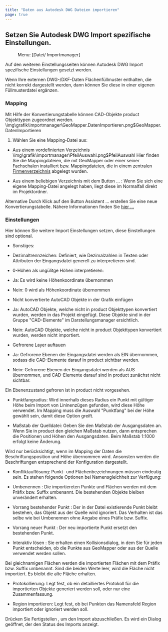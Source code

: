 ```yaml
---
title: "Daten aus Autodesk DWG Dateien importieren"
page: true
---
```

## Setzen Sie Autodesk DWG Import spezifische Einstellungen.
<GeoMapper> <Menu> Menu: [Datei/ Importmanager] </Menu> 

Auf den weiteren Einstellungsseiten k&#246;nnen Autodesk DWG Import spezifische Einstellungen gesetzt werden.

<Success>
Wenn Ihre externen DWG-/DXF-Daten Fl&#228;chenf&#252;llmuster enthalten, die nicht korrekt dargestellt werden, dann k&#246;nnen Sie diese in einer eigenen F&#252;llmusterdatei erg&#228;nzen. 
</Success>


### Mapping
Mit Hilfe der Konvertierungstabelle k&#246;nnen CAD-Objekte  <Placeholder>product</Placeholder> Objekttypen zugeordnet werden.<Image>\img\grafik\importmanager\GeoMapper.DatenImportieren.png$GeoMapper.DatenImportieren</Image>


1.  W&#228;hlen Sie eine Mapping-Datei aus:

-  Aus einem vordefinierten Verzeichnis<Image>\img\grafik\importmanager\PfeilAuswahl.png$PfeilAuswahl</Image> Hier finden Sie die Mappingdateien, die mit GeoMapper oder einer seiner Fachschalen installiert bzw. Mappingdateien, die in einem zentralen 
[Firmenverzeichnis](../datei/programm-einstellungen6)
 abgelegt wurden.

-  Aus einem beliebigen Verzeichnis mit dem Button <Border>...</Border> : Wenn Sie sich eine eigene Mapping-Datei angelegt haben, liegt diese im Normalfall direkt im Projektordner.





Alternative
 Durch Klick auf den Button  <Border>Assistent ...</Border>  erstellen Sie eine neue Konvertierungstabelle. 
N&#228;here Informationen finden Sie [hier ...](../importmanager/autodesk3)


### Einstellungen
Hier k&#246;nnen Sie weitere Import Einstellungen setzen, diese Einstellungen sind optional.

- <Bold> Sonstiges: </Bold>  

- Dezimaltrennzeichen: Definiert, wie Dezimalzahlen in Texten oder Attributen der Eingangsdatei generell zu interpretieren sind.

- 0-H&#246;hen als ung&#252;litge H&#246;hen interpretieren: 

- Ja: Es wird keine H&#246;henkoordinate &#252;bernommen

- Nein: 0 wird als H&#246;henkoordinate &#252;bernommen



- Nicht konvertierte AutoCAD Objekte in der Grafik  einf&#252;gen

- Ja: AutoCAD Objekte, welche nicht in <Placeholder>product</Placeholder> Objekttypen konvertiert wurden, werden in das Projekt eingef&#252;gt. Diese Objekte sind in der Gruppe &quot;CAD-Elemente&quot; im Darstellungsmanager ersichtlich.

- Nein: AutoCAD Objekte, welche nicht in <Placeholder>product</Placeholder> Objekttypen konvertiert wurden, werden nicht importiert.



- Gefrorene Layer auftauen

- Ja: <Italic> Gefrorene </Italic>  Ebenen der Eingangsdatei werden als EIN &#252;bernommen, sodass die CAD-Elemente darauf in <Placeholder>product</Placeholder> sichtbar werden.

- Nein: <Italic> Gefrorene </Italic>  Ebenen der Eingangsdatei werden als AUS &#252;bernommen, und CAD-Elemente  darauf sind in <Placeholder>product</Placeholder> zun&#228;chst nicht sichtbar.


<Warning>
Ein Ebenenzustand 
 <Italic> gefroren
 </Italic>  ist in 
 <Placeholder>product</Placeholder> nicht vorgesehen.

</Warning>


- Punktfangradius: Wird innerhalb dieses Radius ein Punkt mit g&#252;ltiger H&#246;he beim Import von Lininenz&#252;gen gefunden, wird diese H&#246;he verwendet. Im Mapping muss die Auswahl &quot;Punktfang&quot; bei der H&#246;he gew&#228;hlt sein, damit diese Option greift.

-  Ma&#223;stab der Quelldatei: Geben Sie den Ma&#223;stab der Ausgangsdaten an. Wenn Sie in <Placeholder>product</Placeholder> den gleichen Ma&#223;stab nutzen, dann entsprechen die Positionen und H&#246;hen den Ausgangsdaten. Beim Ma&#223;stab 1:1000 erfolgt keine &#196;nderung. 


<Success>
Wird nur ber&#252;cksichtigt, wenn im Mapping der Daten die Beschriftungsposition und H&#246;he &#252;bernommen wird. Ansonsten werden die Beschriftungen entsprechend der Konfiguration dargestellt.

</Success>


- <Bold> Konfliktaufl&#246;sung: </Bold> Punkt- und Fl&#228;chenbezeichnungen m&#252;ssen eindeutig sein. Es stehen folgende Optionen bei Namensgleichheit  zur Verf&#252;gung:

- <Italic> Umbenennen </Italic> : Die importiereten Punkte und Fl&#228;chen werden mit dem Pr&#228;fix bzw. Suffix umbenannt. Die bestehenden Objekte bleiben unver&#228;ndert erhalten.

- <Italic> Vorrang bestehender Punkt </Italic> : Der in der Datei existierende Punkt bleibt bestehen, das Objekt aus der Quelle wird ignoriert. Das Verhalten ist das selbe wie bei <Italic> Umbenennen </Italic>  ohne Angabe eines Pr&#228;fix bzw. Suffix.

- <Italic> Vorrang neuer Punkt </Italic> : Der neu importierte Punkt ersetzt den bestehenden Punkt.

- <Italic> Interaktiv l&#246;sen </Italic> : Sie erhalten einen Kollisionsdialog, in dem Sie f&#252;r jeden Punkt entscheiden, ob die Punkte aus GeoMapper oder aus der Quelle verwendet werden sollen. 


<Warning>
Bei gleichnamigen Fl&#228;chen werden die importierten Fl&#228;chen mit dem Pr&#228;fix bzw. Suffix umbenannt. Sind die beiden Werte leer, wird die Fl&#228;che nicht importiert. Es bleibt die alte Fl&#228;che erhalten.

</Warning>


- <Bold> Protokollierung: </Bold>  Legt fest, ob ein detailliertes Protokoll f&#252;r die importierten Objekte generiert werden soll, oder nur eine Zusammenfassung.

- <Bold> Region importieren: </Bold>  Legt fest, ob bei Punkten das Namensfeld <Italic> Region </Italic>  importiert oder ignoriert werden soll.




Dr&#252;cken Sie  <Border>Fertigstellen</Border> , um den Import abzuschlie&#223;en. Es wird ein Dialog ge&#246;ffnet, der den Status des Imports anzeigt.

</GeoMapper>
